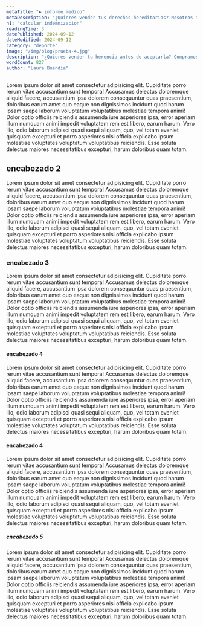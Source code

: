 ```yaml
---
metaTitle: "▶ informe medico"
metaDescription: "¿Quieres vender tus derechos hereditarios? Nosotros te compramos tu parte de la herencia y te presentamos una oferta en un plazo de 24 a 48 horas. ¡Contáctanos ahora!"
h1: "calcular indemnizacion"
readingTime: 3
datePublished: 2024-09-12
dateModified: 2024-09-12
category: "deporte"
image: "/img/blog/prueba-4.jpg"
description: "¿Quieres vender tu herencia antes de aceptarla? Compramos tus derechos hereditarios, te presentamos una oferta en cuestión de 24 a 48 horas por tu parte."
wordCount: 827
author: "Laura Buendía"
---
```


Lorem ipsum dolor sit amet consectetur adipisicing elit. Cupiditate porro rerum vitae accusantium sunt tempora! Accusamus delectus doloremque aliquid facere, accusantium ipsa dolorem consequuntur quas praesentium, doloribus earum amet quo eaque non dignissimos incidunt quod harum ipsam saepe laborum voluptatum voluptatibus molestiae tempora animi! Dolor optio officiis reiciendis assumenda iure asperiores ipsa, error aperiam illum numquam animi impedit voluptatem rem est libero, earum harum. Vero illo, odio laborum adipisci quasi sequi aliquam, quo, vel totam eveniet quisquam excepturi et porro asperiores nisi officia explicabo ipsum molestiae voluptates voluptatum voluptatibus reiciendis. Esse soluta delectus maiores necessitatibus excepturi, harum doloribus quam totam.

## encabezado 2

Lorem ipsum dolor sit amet consectetur adipisicing elit. Cupiditate porro rerum vitae accusantium sunt tempora! Accusamus delectus doloremque aliquid facere, accusantium ipsa dolorem consequuntur quas praesentium, doloribus earum amet quo eaque non dignissimos incidunt quod harum ipsam saepe laborum voluptatum voluptatibus molestiae tempora animi! Dolor optio officiis reiciendis assumenda iure asperiores ipsa, error aperiam illum numquam animi impedit voluptatem rem est libero, earum harum. Vero illo, odio laborum adipisci quasi sequi aliquam, quo, vel totam eveniet quisquam excepturi et porro asperiores nisi officia explicabo ipsum molestiae voluptates voluptatum voluptatibus reiciendis. Esse soluta delectus maiores necessitatibus excepturi, harum doloribus quam totam.

### encabezado 3

Lorem ipsum dolor sit amet consectetur adipisicing elit. Cupiditate porro rerum vitae accusantium sunt tempora! Accusamus delectus doloremque aliquid facere, accusantium ipsa dolorem consequuntur quas praesentium, doloribus earum amet quo eaque non dignissimos incidunt quod harum ipsam saepe laborum voluptatum voluptatibus molestiae tempora animi! Dolor optio officiis reiciendis assumenda iure asperiores ipsa, error aperiam illum numquam animi impedit voluptatem rem est libero, earum harum. Vero illo, odio laborum adipisci quasi sequi aliquam, quo, vel totam eveniet quisquam excepturi et porro asperiores nisi officia explicabo ipsum molestiae voluptates voluptatum voluptatibus reiciendis. Esse soluta delectus maiores necessitatibus excepturi, harum doloribus quam totam.

#### encabezado 4

Lorem ipsum dolor sit amet consectetur adipisicing elit. Cupiditate porro rerum vitae accusantium sunt tempora! Accusamus delectus doloremque aliquid facere, accusantium ipsa dolorem consequuntur quas praesentium, doloribus earum amet quo eaque non dignissimos incidunt quod harum ipsam saepe laborum voluptatum voluptatibus molestiae tempora animi! Dolor optio officiis reiciendis assumenda iure asperiores ipsa, error aperiam illum numquam animi impedit voluptatem rem est libero, earum harum. Vero illo, odio laborum adipisci quasi sequi aliquam, quo, vel totam eveniet quisquam excepturi et porro asperiores nisi officia explicabo ipsum molestiae voluptates voluptatum voluptatibus reiciendis. Esse soluta delectus maiores necessitatibus excepturi, harum doloribus quam totam.

#### encabezado 4

Lorem ipsum dolor sit amet consectetur adipisicing elit. Cupiditate porro rerum vitae accusantium sunt tempora! Accusamus delectus doloremque aliquid facere, accusantium ipsa dolorem consequuntur quas praesentium, doloribus earum amet quo eaque non dignissimos incidunt quod harum ipsam saepe laborum voluptatum voluptatibus molestiae tempora animi! Dolor optio officiis reiciendis assumenda iure asperiores ipsa, error aperiam illum numquam animi impedit voluptatem rem est libero, earum harum. Vero illo, odio laborum adipisci quasi sequi aliquam, quo, vel totam eveniet quisquam excepturi et porro asperiores nisi officia explicabo ipsum molestiae voluptates voluptatum voluptatibus reiciendis. Esse soluta delectus maiores necessitatibus excepturi, harum doloribus quam totam.

##### encabezado 5

Lorem ipsum dolor sit amet consectetur adipisicing elit. Cupiditate porro rerum vitae accusantium sunt tempora! Accusamus delectus doloremque aliquid facere, accusantium ipsa dolorem consequuntur quas praesentium, doloribus earum amet quo eaque non dignissimos incidunt quod harum ipsam saepe laborum voluptatum voluptatibus molestiae tempora animi! Dolor optio officiis reiciendis assumenda iure asperiores ipsa, error aperiam illum numquam animi impedit voluptatem rem est libero, earum harum. Vero illo, odio laborum adipisci quasi sequi aliquam, quo, vel totam eveniet quisquam excepturi et porro asperiores nisi officia explicabo ipsum molestiae voluptates voluptatum voluptatibus reiciendis. Esse soluta delectus maiores necessitatibus excepturi, harum doloribus quam totam.
